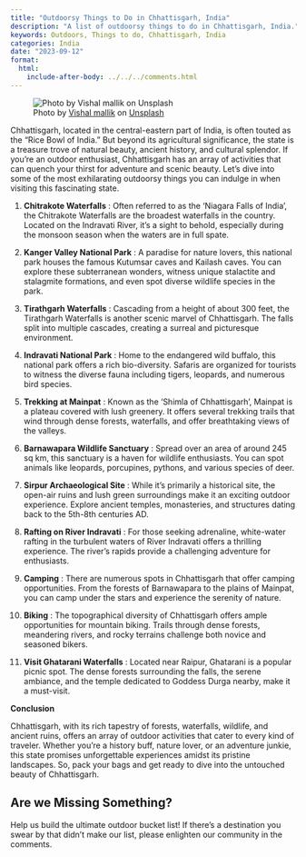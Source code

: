 ```yaml
---
title: "Outdoorsy Things to Do in Chhattisgarh, India"
description: "A list of outdoorsy things to do in Chhattisgarh, India."
keywords: Outdoors, Things to do, Chhattisgarh, India
categories: India
date: "2023-09-12"
format:
  html:
    include-after-body: ../../../comments.html
---
```

![Photo by <a href="https://unsplash.com/@vishal_mallik?utm_source=unsplash&utm_medium=referral&utm_content=creditCopyText">Vishal mallik</a> on <a href="https://unsplash.com/photos/Ed-EaNtjG_o?utm_source=unsplash&utm_medium=referral&utm_content=creditCopyText">Unsplash</a>](https://images.unsplash.com/photo-1625979061911-e3673d9a5385?ixlib=rb-4.0.3&ixid=M3wxMjA3fDB8MHxwaG90by1wYWdlfHx8fGVufDB8fHx8fA%3D%3D&auto=format&fit=crop&w=2940&q=80){fig-alt="A man camping at Tamdaghumar Waterfall Jagdalpur, Mardum, Chhattisgarh, India" .preview-image}

Chhattisgarh, located in the central-eastern part of India, is often touted as the "Rice Bowl of India." But beyond its agricultural significance, the state is a treasure trove of natural beauty, ancient history, and cultural splendor. If you're an outdoor enthusiast, Chhattisgarh has an array of activities that can quench your thirst for adventure and scenic beauty. Let's dive into some of the most exhilarating outdoorsy things you can indulge in when visiting this fascinating state. 

1. **Chitrakote Waterfalls** : Often referred to as the 'Niagara Falls of India', the Chitrakote Waterfalls are the broadest waterfalls in the country. Located on the Indravati River, it's a sight to behold, especially during the monsoon season when the waters are in full spate. 

2. **Kanger Valley National Park** : A paradise for nature lovers, this national park houses the famous Kutumsar caves and Kailash caves. You can explore these subterranean wonders, witness unique stalactite and stalagmite formations, and even spot diverse wildlife species in the park. 

3. **Tirathgarh Waterfalls** : Cascading from a height of about 300 feet, the Tirathgarh Waterfalls is another scenic marvel of Chhattisgarh. The falls split into multiple cascades, creating a surreal and picturesque environment. 

4. **Indravati National Park** : Home to the endangered wild buffalo, this national park offers a rich bio-diversity. Safaris are organized for tourists to witness the diverse fauna including tigers, leopards, and numerous bird species. 

5. **Trekking at Mainpat** : Known as the 'Shimla of Chhattisgarh', Mainpat is a plateau covered with lush greenery. It offers several trekking trails that wind through dense forests, waterfalls, and offer breathtaking views of the valleys. 

6. **Barnawapara Wildlife Sanctuary** : Spread over an area of around 245 sq km, this sanctuary is a haven for wildlife enthusiasts. You can spot animals like leopards, porcupines, pythons, and various species of deer. 

7. **Sirpur Archaeological Site** : While it's primarily a historical site, the open-air ruins and lush green surroundings make it an exciting outdoor experience. Explore ancient temples, monasteries, and structures dating back to the 5th-8th centuries AD. 

8. **Rafting on River Indravati** : For those seeking adrenaline, white-water rafting in the turbulent waters of River Indravati offers a thrilling experience. The river’s rapids provide a challenging adventure for enthusiasts. 

9. **Camping** : There are numerous spots in Chhattisgarh that offer camping opportunities. From the forests of Barnawapara to the plains of Mainpat, you can camp under the stars and experience the serenity of nature. 

10. **Biking** : The topographical diversity of Chhattisgarh offers ample opportunities for mountain biking. Trails through dense forests, meandering rivers, and rocky terrains challenge both novice and seasoned bikers. 

11. **Visit Ghatarani Waterfalls** : Located near Raipur, Ghatarani is a popular picnic spot. The dense forests surrounding the falls, the serene ambiance, and the temple dedicated to Goddess Durga nearby, make it a must-visit.

**Conclusion**

Chhattisgarh, with its rich tapestry of forests, waterfalls, wildlife, and ancient ruins, offers an array of outdoor activities that cater to every kind of traveler. Whether you're a history buff, nature lover, or an adventure junkie, this state promises unforgettable experiences amidst its pristine landscapes. So, pack your bags and get ready to dive into the untouched beauty of Chhattisgarh.

::: callout-tip
## Are we Missing Something?
Help us build the ultimate outdoor bucket list! If there's a destination you swear by that didn't make our list, please enlighten our community in the comments.
:::
